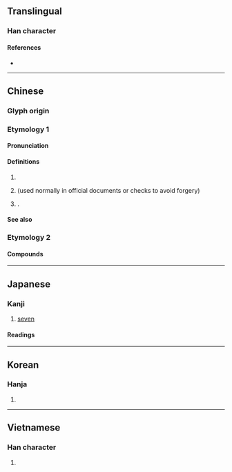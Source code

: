 {{also|漆}}
{{character info}}
==Translingual==

===Han character===
{{Han char|rn=75|rad=木|as=05|sn=9|four=34904|canj=EPD,XEPD|ids=⿱⿰氵七木}}

====References====
* {{Han ref|kx=0519.030|dkj=14620|dj=0907.020|hdz=21188.060|uh=67D2|ud=26578|bh=AC6D|bd=44141}}

----

==Chinese==
{{zh-forms}}

===Glyph origin===
{{Han etym}}

===Etymology 1===

====Pronunciation====
{{zh-pron
|m=qī
|c=cat1
|h=pfs=chhit
|md=chék
|mn=chhit/qz:chhiak
|mn_note=chhit - literary; chhiak - vernacular
|mc=y
|oc=y
|ma=
|mda=Cdo-fzho 7 (chék).ogg
|cat=num
}}

====Definitions====
{{zh-hanzi}}

# {{zh-alt-form|漆|tr=-}}
# {{lb|zh|financial}} {{zh-alt-form|七|[[seven]]|tr=-|dot=}} (used normally in official documents or checks to avoid forgery)
# {{surname|zh|nodot=1}}.

====See also====
{{Chinese-numbers}}

===Etymology 2===
{{zh-see|𨳍|v}}

====Compounds====
{{zh-der|柒頭|柒頭皮|柒碌|柒吓柒吓|笨柒|笨撚柒|柒懵懵|柒撚懵懵|打柒|關……柒事}} {{attention|zh|probably move to canonical entries}}

{{zh-cat|Seven}}
{{cln|zh|numeral symbols|numerals}}

----

==Japanese==

===Kanji===
{{ja-kanji|grade=|rs=木05}}

# [[seven]]

====Readings====
{{ja-readings
|goon=[[しち]] (shichi)
|kanon=[[しつ]] (shitsu)
|kun=[[うるし]] (urushi)
}}

----

==Korean==

===Hanja===
{{ko-hanja|hangeul=칠|eumhun=|rv=chil|mr=ch'il|y=chil}}

# {{rfdef|ko|sort=木05}}

----

==Vietnamese==

===Han character===
{{vi-readings|reading=thất|rs=木05}}

# {{rfdef|vi|sort=木05}}